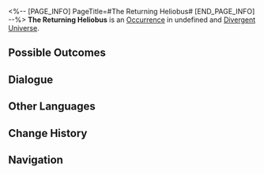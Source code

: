 <%-- [PAGE_INFO]
PageTitle=#The Returning Heliobus#
[END_PAGE_INFO] --%>
{{Stub}}
{{Simulated Universe Event Infobox
|id            = 21101
|title         = 
|image         = Occurrence The Returning Heliobus.png
|domains_su    = 
|domains_swarm = 
|domains_gng   = 
|domains_du    = Unknown
|domains_und   = Unknown
|requirements  = 
|prev          = 
|next          = 
|characters    = 
|factions      = 
|order         = 
|order_du      = 093
}}
'''The Returning Heliobus''' is an [[Divergent Universe/Occurrence|Occurrence]] in undefined and [[Divergent Universe]].

==Possible Outcomes==
{{Possible Outcomes
|choice_1 = No crying if you lose.
|result_1 = Enter battle with Cirrus and obtain 2 Component(s) of 2-star rarity after winning.
|modes_1  = und

|choice_2 = No crying if you lose.
|result_2 = Enter battle with Cirrus. After achieving victory, obtain 2 Blessing(s) of 2-star rarity and 300 Cosmic Fragments
|modes_2  = du

|choice_3 = No crying if you lose.
|result_3 = Enter battle with Cirrus and obtain 2 Blessing(s) of 2-star rarity after winning.
|modes_3  = 

}}
<!--
==Gameplay Notes==
* 
-->
==Dialogue==
{{Dialogue Start}}
:{{tx}}
{{Dialogue End}}

==Other Languages==
{{Other Languages
|en   = The Returning Heliobus
|zhs  = 归来的岁阳
|zht  = 歸來的歲陽
|ja   = {{Rubi|帰|かえ}}ってきた{{Rubi|歳陽|さいよう}}
|ko   = 돌아온 세양
|es   = El heliobus de regreso
|fr   = Le retour de l'Héliobe
|ru   = Вернувшаяся хелиоби
|th   = Heliobi ที่หวนคืน
|vi   = Tuế Dương Trở Về
|de   = Rückkehr des Heliobus
|id   = Heliobus yang Kembali
|pt   = O Heliobus em Regresso
}}

==Change History==
{{Change History|2.3}}

==Navigation==
{{Occurrence Navbox}}
